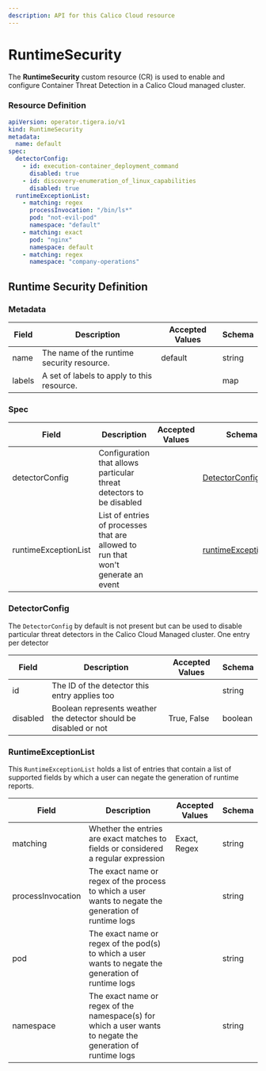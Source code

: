 ```yaml
---
description: API for this Calico Cloud resource 
---
```


# RuntimeSecurity

The **RuntimeSecurity** custom resource (CR) is used to enable and configure Container Threat Detection in a Calico Cloud managed cluster.

### Resource Definition

```yaml
apiVersion: operator.tigera.io/v1
kind: RuntimeSecurity
metadata:
  name: default
spec:
  detectorConfig:
    - id: execution-container_deployment_command
      disabled: true
    - id: discovery-enumeration_of_linux_capabilities
      disabled: true
  runtimeExceptionList:
    - matching: regex
      processInvocation: "/bin/ls*"
      pod: "not-evil-pod"
      namespace: "default"
    - matching: exact
      pod: "nginx"
      namespace: default
    - matching: regex
      namespace: "company-operations"
```

## Runtime Security Definition 

### Metadata

| Field  | Description                                   | Accepted Values  | Schema |
| ------ | --------------------------------------------- | ---------------- | ------ |
| name   | The name of the runtime security resource.    | default          | string |
| labels | A set of labels to apply to this resource.    |                  | map    |


### Spec

| Field                    | Description                                                                                  | Accepted Values  | Schema                                                | Default |
| ------------------------ | -------------------------------------------------------------------------------------------- | ---------------- | ----------------------------------------------------- | ------- |
| detectorConfig           | Configuration that allows particular threat detectors to be disabled                         |                  | [DetectorConfig](#detectorconfig)                     |         |
| runtimeExceptionList     | List of entries of processes that are allowed to run that won't generate an event            |                  | [runtimeExceptionList](#runtimeexceptionlist)         | Enabled |        

### DetectorConfig 

The `DetectorConfig` by default is not present but can be used to disable particular threat detectors in the Calico Cloud Managed cluster.
One entry per detector 

| Field    | Description                                                       | Accepted Values | Schema  |
| -------- | ----------------------------------------------------------------- | --------------- | ------- |
| id       | The ID of the detector this entry applies too                     |                 | string  |
| disabled | Boolean represents weather the detector should be disabled or not | True, False     | boolean |


### RuntimeExceptionList

This `RuntimeExceptionList` holds a list of entries that contain a list of supported fields by which a user can negate the 
generation of runtime reports.

| Field             | Description                                                                                                            | Accepted Values | Schema  |
| --------          | ---------------------------------------------------------------------------------------------------------------------- | --------------- | ------- |
| matching          | Whether the entries are exact matches to fields or considered a regular expression                                     | Exact, Regex    | string  |
| processInvocation | The exact name or regex of the process to which a user wants to negate the generation of runtime logs                  |                 | string  |
| pod               | The exact name or regex of the pod(s) to which a user wants to negate the generation of runtime logs                   |                 | string  |
| namespace         | The exact name or regex of the namespace(s) for which a user wants to negate the generation of runtime logs            |                 | string  |
